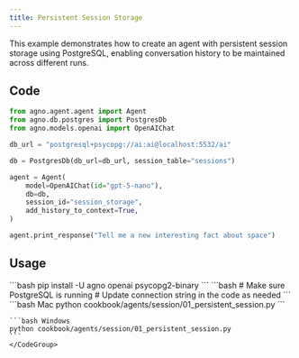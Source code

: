 ```yaml
---
title: Persistent Session Storage
---
```


This example demonstrates how to create an agent with persistent session storage using PostgreSQL, enabling conversation history to be maintained across different runs.

## Code

```python cookbook/agents/session/01_persistent_session.py
from agno.agent.agent import Agent
from agno.db.postgres import PostgresDb
from agno.models.openai import OpenAIChat

db_url = "postgresql+psycopg://ai:ai@localhost:5532/ai"

db = PostgresDb(db_url=db_url, session_table="sessions")

agent = Agent(
    model=OpenAIChat(id="gpt-5-nano"),
    db=db,
    session_id="session_storage",
    add_history_to_context=True,
)

agent.print_response("Tell me a new interesting fact about space")
```

## Usage

<Steps>
  <Snippet file="create-venv-step.mdx" />

  <Step title="Install libraries">
    ```bash
    pip install -U agno openai psycopg2-binary
    ```
  </Step>

  <Step title="Setup PostgreSQL">
    ```bash
    # Make sure PostgreSQL is running
    # Update connection string in the code as needed
    ```
  </Step>

  <Step title="Run Agent">
    <CodeGroup>
    ```bash Mac
    python cookbook/agents/session/01_persistent_session.py
    ```
    
    ```bash Windows
    python cookbook/agents/session/01_persistent_session.py
    ```
    </CodeGroup>
  </Step>
</Steps>